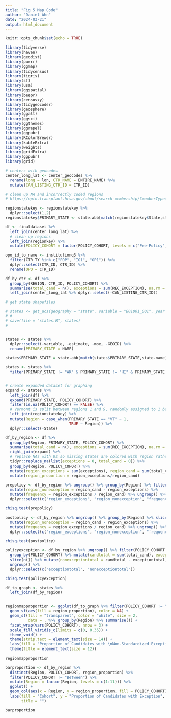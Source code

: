 ```yaml
---
title: "Fig 5 Map Code"
author: "Daniel Ahn"
date: "2024-03-21"
output: html_document
---
```


```r
knitr::opts_chunk$set(echo = TRUE)
```


```r

library(tidyverse)
library(haven)
library(geodist)
library(purrr)
library(ggmap)
library(tidycensus)
library(tigris)
library(sf)
library(usa)
library(ggspatial)
library(beepr)
library(censusxy)
library(tidygeocoder)
library(geosphere)
library(ggalt)
library(ggsci)
library(ggthemes)
library(ggrepel)
library(ggpubr)
library(RColorBrewer)
library(kableExtra)
library(weights)
library(gridExtra)
library(ggpubr)
library(grid)

```


```r
# centers with geocodes
center_long_lat <- center_geocodes %>%
  rename(long = lon, CTR_NAME = ENTIRE_NAME) %>%
  mutate(CAN_LISTING_CTR_ID = CTR_ID)

# clean up NA and incorrectly coded regions
# https://optn.transplant.hrsa.gov/about/search-membership/?memberType=Transplant+Centers&organType=Liver&state=-1&region=0

regionstatekey <- regionstatekey %>%
  dplyr::select(1,2)
regionstatekey$PRIMARY_STATE <- state.abb[match(regionstatekey$State,state.name)]

df <- finaldataset %>%
  left_join(center_long_lat) %>%
  # clean up regions
  left_join(regionkey) %>%
  mutate(POLICY_COHORT = factor(POLICY_COHORT, levels = c("Pre-Policy", "Between", "Post-Policy")))

opo_id_to_name <- institutionq3 %>%
  filter(CTR_TY %in% c("FOP", "IO1", "OP1")) %>%
  dplyr::select(CTR_CD, CTR_ID) %>%
  rename(OPO = CTR_ID)

df_by_ctr <- df %>%
  group_by(REGION, CTR_ID, POLICY_COHORT) %>%
  summarise(total_cand = n(), exceptions = sum(REC_EXCEPTION), na.rm = TRUE) %>%
  left_join(center_long_lat %>% dplyr::select(-CAN_LISTING_CTR_ID))

# get state shapefiles

# states <- get_acs(geography = "state", variable = "B01001_001", year = 2019, geometry = TRUE)
# #
# save(file = "states.R", states)
# 


states <- states %>%
  dplyr::select(-variable, -estimate, -moe, -GEOID) %>%
  rename(PRIMARY_STATE = NAME)

states$PRIMARY_STATE = state.abb[match(states$PRIMARY_STATE,state.name)]

states <- states %>%
  filter(PRIMARY_STATE != "AK" & PRIMARY_STATE != "HI" & PRIMARY_STATE != "PR")


# create expanded dataset for graphing
expand <- states %>% 
  left_join(df) %>%
  expand(PRIMARY_STATE, POLICY_COHORT) %>%
  filter(is.na(POLICY_COHORT) == FALSE) %>%
  # Vermont is split between regions 1 and 9, randomly assigned to 1 because it doesn't show up in the actual dataset
  left_join(regionstatekey) %>%
  mutate(Region = case_when(PRIMARY_STATE == "VT" ~ 1,
                            TRUE ~ Region)) %>%
  dplyr::select(-State)

df_by_region <- df %>% 
  group_by(Region, PRIMARY_STATE, POLICY_COHORT) %>%
  summarise(total_cand = n(), exceptions = sum(REC_EXCEPTION), na.rm = TRUE) %>%
  right_join(expand) %>%
  # replace NAs with 0s so missing states are colored with region rather than showing up gray in map
  tidyr::replace_na(list(exceptions = 0, total_cand = 0)) %>%
  group_by(Region, POLICY_COHORT) %>%
  mutate(region_exceptions = sum(exceptions), region_cand = sum(total_cand), na.rm = TRUE) %>%
  mutate(region_proportion = region_exceptions/region_cand)

prepolicy <- df_by_region %>% ungroup() %>% group_by(Region) %>% filter(row_number() == 1) %>%
  mutate(region_nonexception = region_cand - region_exceptions) %>% 
  mutate(frequency = region_exceptions / region_cand) %>% ungroup() %>%
  dplyr::select(c("region_exceptions", "region_nonexception", "frequency"))

chisq.test(prepolicy)

postpolicy <- df_by_region %>% ungroup() %>% group_by(Region) %>% slice(n()) %>%
  mutate(region_nonexception = region_cand - region_exceptions) %>% 
  mutate(frequency = region_exceptions / region_cand) %>% ungroup() %>%
  dplyr::select(c("region_exceptions", "region_nonexception", "frequency"))

chisq.test(postpolicy)

policyexception <- df_by_region %>% ungroup() %>% filter(POLICY_COHORT != "Between") %>% 
  group_by(POLICY_COHORT) %>% mutate(candtotal = sum(total_cand), exceptiontotal = sum(exceptions)) %>% 
  slice(n()) %>% mutate(nonexceptiontotal = candtotal - exceptiontotal, prop = exceptiontotal/candtotal) %>% 
  ungroup() %>%
  dplyr::select(c("exceptiontotal", "nonexceptiontotal"))

chisq.test(policyexception)

df_to_graph <- states %>%
  left_join(df_by_region)


regionmapproportion <- ggplot(df_to_graph %>% filter(POLICY_COHORT != "Between")) +
  geom_sf(aes(fill = region_proportion), color = NA) +
  geom_sf(fill = "transparent", color = "white", size = 2,
          data = . %>% group_by(Region) %>% summarise()) +
  facet_wrap(vars(POLICY_COHORT), nrow = 3) +
  scale_fill_viridis_c(limits = c(0, 0.35)) +
  theme_void() +
  theme(strip.text = element_text(size = 14)) +
  labs(fill = "Proportion of Candidates with \nNon-Standardized Exceptions") +
  theme(title = element_text(size = 12))
  
regionmapproportion

barproportion <- df_by_region %>%
  distinct(Region, POLICY_COHORT, region_proportion) %>%
  filter(POLICY_COHORT != "Between") %>%
  mutate(Region = factor(Region, levels = c(1:11))) %>%
  ggplot() +
  geom_col(aes(x = Region, y = region_proportion, fill = POLICY_COHORT), position = position_dodge(width = 0.67), alpha = 0.9) +
  labs(fill = "Cohort", y = "Proportion of Candidates with Exception",
       title = "")

barproportion

```

